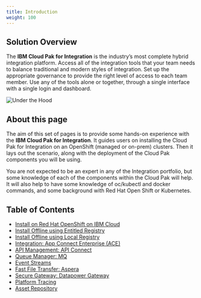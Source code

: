 ```yaml
---
title: Introduction
weight: 100
---
```


## Solution Overview

The **IBM Cloud Pak for Integration** is the industry’s most complete 
hybrid integration platform. Access all of the integration tools that your 
team needs to balance traditional and modern styles of integration. Set up 
the appropriate governance to provide the right level of access to each 
team member. Use any of the tools alone or together, through a single 
interface with a single login and dashboard.

![Under the Hood](/assets/img/integration/hood.jpeg)

## About this page

The aim of this set of pages is to provide some hands-on experience with 
the **IBM Cloud Pak for Integration**. It guides users on installing 
the Cloud Pak for Integration on an OpenShift (managed or on-prem) clusters. 
Then it lays out the scenario, along with the deployment of the Cloud 
Pak components you will be using.

You are not expected to be an expert in any of the Integration portfolio, 
but some knowledge of each of the components within the Cloud Pak will help. It will also help to have some knowledge of oc/kubectl and docker commands, and some background with Red Hat Open Shift or Kubernetes.

## Table of Contents

- [Install on Red Hat OpenShift on IBM Cloud](../roks)
- [Install Offline using Entitled Registry](../onprem-online)
- [Install Offline using Local Registry](../onprem-offline)
- [Integration: App Connect Enterprise (ACE)](../deploy-integration)
- [API Management: API Connect](../deploy-api-mgmt)
- [Queue Manager: MQ](../deploy-queue-manager)
- [Event Streams](../deploy-eventstreams)
- [Fast File Transfer: Aspera](../deploy-fast-file-transfer)
- [Secure Gateway: Datapower Gateway](../deploy-secure-gateway)
- [Platform Tracing](../deploy-tracing)
- [Asset Repository](../deploy-asset-repo)
